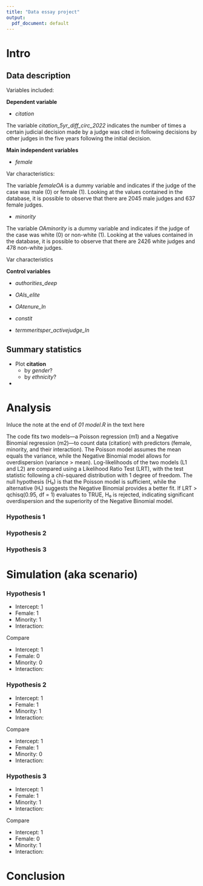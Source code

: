 ```yaml
---
title: "Data essay project"
output:
  pdf_document: default
---
```


# Intro

## Data description

Variables included:

**Dependent variable**

-   *citation*

The variable *citation_5yr_diff_circ_2022* indicates the number of times a certain judicial decision made by a judge was cited in following decisions by other judges in the five years following the initial decision.

**Main independent variables**



-   *female*

Var characteristics:

The variable *femaleOA* is a dummy variable and indicates if the judge of the case was male (0) or female (1). Looking at the values contained in the database, it is possible to observe that there are 2045 male judges and 637 female judges.

-   *minority*

The variable *OAminority* is a dummy variable and indicates if the judge of the case was white (0) or non-white (1). Looking at the values contained in the database, it is possible to observe that there are 2426 white judges and 478 non-white judges.

Var characteristics

**Control variables**



-   *authorities_deep*



-   *OAls_elite*



-   *OAtenure_ln*



-   *constit*



-   *termmeritsper_activejudge_ln*



## Summary statistics

-   Plot **citation**
    -   by *gender*?
    -   by *ethnicity*?
-   

# Analysis

Inluce the note at the end of *01 model.R* in the text here

The code fits two models—a Poisson regression (m1) and a Negative Binomial regression (m2)—to count data (citation) with predictors (female, minority, and their interaction). The Poisson model assumes the mean equals the variance, while the Negative Binomial model allows for overdispersion (variance > mean). Log-likelihoods of the two models (L1 and L2) are compared using a Likelihood Ratio Test (LRT), with the test statistic following a chi-squared distribution with 1 degree of freedom. The null hypothesis (H₀) is that the Poisson model is sufficient, while the alternative (H₁) suggests the Negative Binomial provides a better fit. If LRT > qchisq(0.95, df = 1) evaluates to TRUE, H₀ is rejected, indicating significant overdispersion and the superiority of the Negative Binomial model.

### Hypothesis 1

### Hypothesis 2

### Hypothesis 3

# Simulation (aka scenario)

### Hypothesis 1

-   Intercept: 1
-   Female: 1
-   Minority: 1
-   Interaction:

Compare

-   Intercept: 1
-   Female: 0
-   Minority: 0
-   Interaction:

### Hypothesis 2

-   Intercept: 1
-   Female: 1
-   Minority: 1
-   Interaction:

Compare

-   Intercept: 1
-   Female: 1
-   Minority: 0
-   Interaction:

### Hypothesis 3

-   Intercept: 1
-   Female: 1
-   Minority: 1
-   Interaction:

Compare

-   Intercept: 1
-   Female: 0
-   Minority: 1
-   Interaction:

# Conclusion
